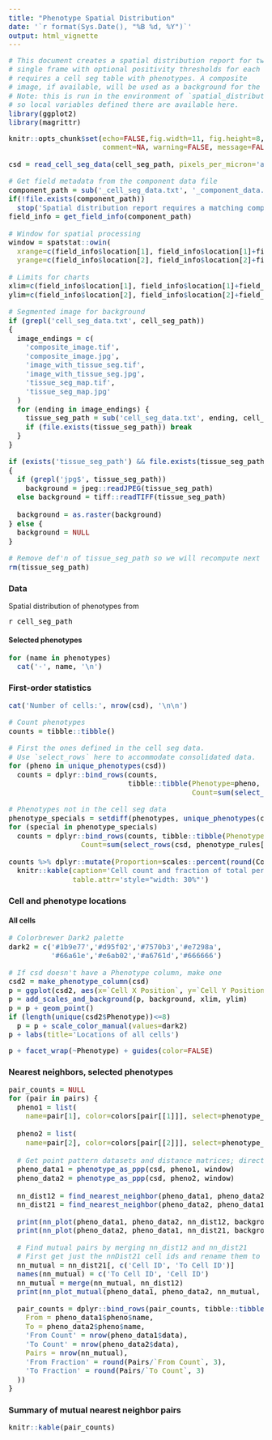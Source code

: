 ```yaml
---
title: "Phenotype Spatial Distribution"
date: '`r format(Sys.Date(), "%B %d, %Y")`'
output: html_vignette
---
```


```r
# This document creates a spatial distribution report for two phenotypes in a
# single frame with optional positivity thresholds for each phenotype. It
# requires a cell seg table with phenotypes. A composite
# image, if available, will be used as a background for the plots.
# Note: this is run in the environment of `spatial_distribution_report`
# so local variables defined there are available here.
library(ggplot2)
library(magrittr)
```

<style type="text/css">
code, pre { 
  color: black;
  border: none;
  background-color: white;
  padding: 0;
  font-size: 14px;
}
.table {
    width: auto !important;
    max-width: 100%;
    margin-bottom: 20px;
}
</style>

```r
knitr::opts_chunk$set(echo=FALSE,fig.width=11, fig.height=8, 
                      comment=NA, warning=FALSE, message=FALSE)

csd = read_cell_seg_data(cell_seg_path, pixels_per_micron='auto')

# Get field metadata from the component data file
component_path = sub('_cell_seg_data.txt', '_component_data.tif', cell_seg_path)
if(!file.exists(component_path))
  stop('Spatial distribution report requires a matching component data file.')
field_info = get_field_info(component_path)

# Window for spatial processing
window = spatstat::owin(
  xrange=c(field_info$location[1], field_info$location[1]+field_info$field_size[1]),
  yrange=c(field_info$location[2], field_info$location[2]+field_info$field_size[2]))

# Limits for charts
xlim=c(field_info$location[1], field_info$location[1]+field_info$field_size[1])
ylim=c(field_info$location[2], field_info$location[2]+field_info$field_size[2])

# Segmented image for background
if (grepl('cell_seg_data.txt', cell_seg_path))
{
  image_endings = c(
    'composite_image.tif',
    'composite_image.jpg',
    'image_with_tissue_seg.tif',
    'image_with_tissue_seg.jpg',
    'tissue_seg_map.tif',
    'tissue_seg_map.jpg'
  )
  for (ending in image_endings) {
    tissue_seg_path = sub('cell_seg_data.txt', ending, cell_seg_path)
    if (file.exists(tissue_seg_path)) break
  }
}

if (exists('tissue_seg_path') && file.exists(tissue_seg_path))
{
  if (grepl('jpg$', tissue_seg_path))
    background = jpeg::readJPEG(tissue_seg_path)
  else background = tiff::readTIFF(tissue_seg_path)
  
  background = as.raster(background)
} else {
  background = NULL
}

# Remove def'n of tissue_seg_path so we will recompute next time for new image
rm(tissue_seg_path)
```

### Data
Spatial distribution of phenotypes from

``r cell_seg_path``

#### Selected phenotypes  

```r
for (name in phenotypes)
  cat('-', name, '\n')
```


### First-order statistics

```r
cat('Number of cells:', nrow(csd), '\n\n')

# Count phenotypes
counts = tibble::tibble()

# First the ones defined in the cell seg data.
# Use `select_rows` here to accommodate consolidated data.
for (pheno in unique_phenotypes(csd))
  counts = dplyr::bind_rows(counts, 
                            tibble::tibble(Phenotype=pheno, 
                                           Count=sum(select_rows(csd, pheno))))

# Phenotypes not in the cell seg data
phenotype_specials = setdiff(phenotypes, unique_phenotypes(csd))
for (special in phenotype_specials)
  counts = dplyr::bind_rows(counts, tibble::tibble(Phenotype=special, 
                 Count=sum(select_rows(csd, phenotype_rules[[special]]))))

counts %>% dplyr::mutate(Proportion=scales::percent(round(Count/nrow(csd), 2))) %>% 
  knitr::kable(caption='Cell count and fraction of total per phenotype',
               table.attr='style="width: 30%"')

```

### Cell and phenotype locations

#### All cells  

```r
# Colorbrewer Dark2 palette
dark2 = c('#1b9e77','#d95f02','#7570b3','#e7298a',
          '#66a61e','#e6ab02','#a6761d','#666666')

# If csd doesn't have a Phenotype column, make one
csd2 = make_phenotype_column(csd)
p = ggplot(csd2, aes(x=`Cell X Position`, y=`Cell Y Position`, color=Phenotype))
p = add_scales_and_background(p, background, xlim, ylim)
p = p + geom_point() 
if (length(unique(csd2$Phenotype))<=8)
  p = p + scale_color_manual(values=dark2)
p + labs(title='Locations of all cells')
```

```r
p + facet_wrap(~Phenotype) + guides(color=FALSE)
```

### Nearest neighbors, selected phenotypes

```r
pair_counts = NULL
for (pair in pairs) {
  pheno1 = list(
    name=pair[1], color=colors[pair[[1]]], select=phenotype_rules[[pair[1]]])
  
  pheno2 = list(
    name=pair[2], color=colors[pair[[2]]], select=phenotype_rules[[pair[2]]])
  
  # Get point pattern datasets and distance matrices; direction matters...
  pheno_data1 = phenotype_as_ppp(csd, pheno1, window)
  pheno_data2 = phenotype_as_ppp(csd, pheno2, window)
  
  nn_dist12 = find_nearest_neighbor(pheno_data1, pheno_data2)
  nn_dist21 = find_nearest_neighbor(pheno_data2, pheno_data1)

  print(nn_plot(pheno_data1, pheno_data2, nn_dist12, background, xlim, ylim))
  print(nn_plot(pheno_data2, pheno_data1, nn_dist21, background, xlim, ylim))

  # Find mutual pairs by merging nn_dist12 and nn_dist21
  # First get just the nnDist21 cell ids and rename them to match nnDist12
  nn_mutual = nn_dist21[, c('Cell ID', 'To Cell ID')]
  names(nn_mutual) = c('To Cell ID', 'Cell ID')
  nn_mutual = merge(nn_mutual, nn_dist12)
  print(nn_plot_mutual(pheno_data1, pheno_data2, nn_mutual, background, xlim, ylim))

  pair_counts = dplyr::bind_rows(pair_counts, tibble::tibble(
    From = pheno_data1$pheno$name,
    To = pheno_data2$pheno$name,
    'From Count' = nrow(pheno_data1$data),
    'To Count' = nrow(pheno_data2$data),
    Pairs = nrow(nn_mutual),
    'From Fraction' = round(Pairs/`From Count`, 3),
    'To Fraction' = round(Pairs/`To Count`, 3)
  ))
}
```

### Summary of mutual nearest neighbor pairs

```r
knitr::kable(pair_counts)
```

